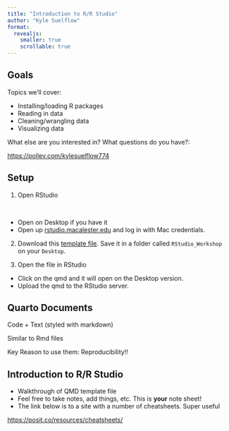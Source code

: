 ```yaml
---
title: "Introduction to R/R Studio"
author: "Kyle Suelflow"
format: 
  revealjs:
    smaller: true
    scrollable: true
---
```



## Goals

Topics we'll cover:

- Installing/loading R packages
- Reading in data
- Cleaning/wrangling data
- Visualizing data


What else are you interested in? What questions do you have?:

[https://pollev.com/kylesuelflow774](https://pollev.com/kylesuelflow774)

## Setup

1. Open RStudio 

<br>

  -   Open on Desktop if you have it
  -   Open up [rstudio.macalester.edu](rstudio.macalester.edu) and log in with Mac credentials.

2. Download this [template file](Supplementary_Materials/Template.qmd). Save it in a folder called `RStudio_Workshop` on your `Desktop`.

3. Open the file in RStudio 

- Click on the qmd and it will open on the Desktop version.
- Upload the qmd to the RStudio server.

## Quarto Documents

Code + Text (styled with markdown)

Similar to Rmd files

Key Reason to use them: Reproducibility!!

## Introduction to R/R Studio

- Walkthrough of QMD template file
- Feel free to take notes, add things, etc. This is **your** note sheet!
- The link below is to a site with a number of cheatsheets. Super useful

[https://posit.co/resources/cheatsheets/](https://posit.co/resources/cheatsheets/)



